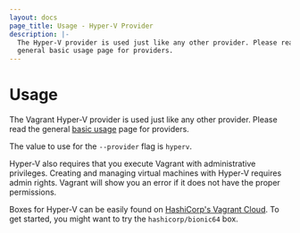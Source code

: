 ```yaml
---
layout: docs
page_title: Usage - Hyper-V Provider
description: |-
  The Hyper-V provider is used just like any other provider. Please read the
  general basic usage page for providers.
---
```


# Usage

The Vagrant Hyper-V provider is used just like any other provider. Please
read the general [basic usage](/vagrant/docs/providers/basic_usage) page for
providers.

The value to use for the `--provider` flag is `hyperv`.

Hyper-V also requires that you execute Vagrant with administrative
privileges. Creating and managing virtual machines with Hyper-V requires
admin rights. Vagrant will show you an error if it does not have the proper
permissions.

Boxes for Hyper-V can be easily found on
[HashiCorp's Vagrant Cloud](https://vagrantcloud.com/boxes/search). To get started, you might
want to try the `hashicorp/bionic64` box.
